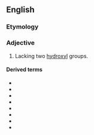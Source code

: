 ==English==

===Etymology===
{{prefix|di|deoxy-|lang=en}}

===Adjective===
{{en-adj|-}}

# {{lb|en|organic chemistry|of a sugar}} Lacking two [[hydroxyl]] groups.

====Derived terms====
* {{l|en|ddNTP}}
* {{l|en|dideoxycytidine}}
* {{l|en|dideoxyhexose}}
* {{l|en|dideoxyinosine}}
* {{l|en|dideoxynucleotide}}
* {{l|en|dideoxyribonucleoside}}
* {{l|en|dideoxyribonucleotide}}
* {{l|en|dideoxysugar}}